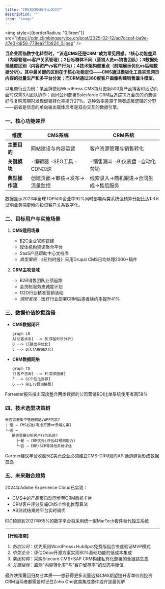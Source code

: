 ```yaml
---
title: "CMS和CRM有什么区别?"
description: ""
icon: "image"
---
```


<img
	style={{borderRadius: "0.5rem"}}
	src="https://cdn.climbingservice.cn/post/2025-02-12/ad7cccef-ba9e-47e3-b858-778ea211b824_0.jpeg"
/>

**当企业面临数字化转型时，"该选CMS还是CRM"成为常见困惑。<strong>1</strong>****核心功能差异****（内容管理vs客户关系管理）；<strong>2</strong>****目标群体不同****（营销人员vs销售团队）；<strong>3</strong>****数据处理维度区别****（内容资产vs客户行为）；<strong>4</strong>****技术架构侧重点****（前端展示优化vs后端数据分析）。其中最关键的区别在于核心功能定位——CMS通过模板化工具实现网页内容的批量生产和多平台分发；而CRM通过360度客户画像构建销售漏斗模型。**

以电商行业为例：某品牌使用WordPress CMS每月更新500篇产品博客和活动页面时仅需3人团队协作；而同公司部署Salesforce CRM后追踪10万会员的消费偏好与复购周期时发现促销转化率提升27%。这种效率差源于两者底层逻辑的分野——前者是信息的单向输出载体后者是双向交互的数据引擎。


### **一、核心功能差异**
| **维度**       | **CMS系统**                  | **CRM系统**                  |
|----------------|-----------------------------|-----------------------------|
| **主要目的**    | 网站建设与内容运营           | 客户资源管理与销售转化       |
| **关键模块**    | -编辑器 -SEO工具 -CDN加速 | -销售漏斗 -BI仪表盘 -自动化营销 |
| **典型操作流** | 创建页面→审核→发布→流量监控   | 线索录入→商机跟进→合同生成→售后服务 |

数据显示2023年全球TOP500企业中92%同时部署两类系统但预算分配比达1:3.6证明业务端更倾向投资客户关系数字化。


### **二、目标用户与实施场景**
1. **CMS适用场景**
   - B2C企业官网搭建
   - 媒体机构资讯聚合平台
   - SaaS产品帮助中心文档库
   - *典型案例*：《纽约时报》采用Drupal CMS日均处理2000+稿件

2. **CRM主攻领域**
   - B2B销售团队业绩追踪
   - 会员制服务忠诚度计划
   - O2O行业精准营销活动
   - *调研发现*：医疗行业部署CRM后患者续约率提升41%


### **三、数据价值挖掘路径**
- **CMS数据闭环**
   ```mermaid
   graph LR
   A[访客点击] --> B[停留时长分析]
   B --> C[跳出率优化]
   C --> D[CTA按钮迭代]
   ```

- **CRM数据网络**
   ```mermaid
   graph TD
   E[客户咨询] --> F[需求图谱]
   F --> G[个性化推荐]
   G --> H[LTV预测模型]
   ```

Forrester报告指出深度整合两类数据的公司营销ROI比单系统使用者高58%


### **四、技术选型决策树**
```plaintext
是否需要集中管理网站/APP内容?
├─是 → CMS必选(考虑开源or云端方案)
└─否 →
   是否需要分析客户行为轨迹?
     ├─是 → CRM优先(评估AI预测能力)
     └─否 → ERP/SCM等其他系统评估
```

Gartner建议年营收超5亿美元企业必须建立CMS-CRM双向API通道避免形成数据孤岛


### **五、未来融合趋势**
2024年Adobe Experience Cloud已实现：
- CMS中的产品页自动同步至CRM商机卡片
- CRM客户评分反哺CMS个性化推荐算法
- AB测试结果跨平台实时调优

IDC预测到2027年65%的数字平台将采用统一型MarTech套件替代独立系统


---

**【行动指南】**
1. *初创公司*：优先采用WordPress+HubSpot免费版组合快速验证MVP模式
2. *中型企业*：评估Odoo开源方案实现80%基础功能的低成本集成
3. *集团机构*：采购Sitecore CMS+SAP CRM构建私有化部署的全链路生态
4. *关键指标*：监测"内容转化率"与"客户留存率"的动态平衡值

最终决策需回归商业本质——想获得更多流量选择CMS期望提升客单价则投资CRM当两者都需要时记住Zoho One这类集成套件或许是最优解